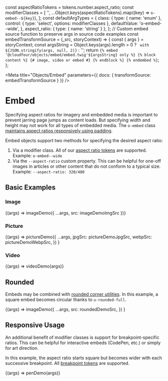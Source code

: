 const aspectRatioTokens = tokens.number.aspect_ratio;
const modifierClasses = [
  '',
  ...Object.keys(aspectRatioTokens).map((key) => `o-embed--${key}`),
];
const defaultArgTypes = {
  class: {
    type: { name: 'enum' },
    control: { type: 'select', options: modifierClasses },
    defaultValue: 'o-embed--wide',
  },
  aspect_ratio: { type: { name: 'string' } },
};
// Custom embed source function to preserve args in source code examples
const embedTransformSource = (_src, storyContext) => {
  const { args } = storyContext;
  const argsString =
    Object.keys(args).length > 0
      ? ` with ${JSON.stringify(args, null, 2)}`
      : '';
  return `{% embed '@cloudfour/objects/embed/embed.twig'${argsString} only %}
  {% block content %}
    {# image, video or embed #}
  {% endblock %}
{% endembed %}`;
};

<Meta
  title="Objects/Embed"
  parameters={{ docs: { transformSource: embedTransformSource } }}
/>

# Embed

Specifying aspect ratios for imagery and embedded media is important to prevent jarring page jumps as content loads. But specifying width and height may not work for all types of embedded media. The `o-embed` class [maintains aspect ratios responsively using padding](https://css-tricks.com/aspect-ratio-boxes/).

Embed objects support two methods for specifying the desired aspect ratio:

1. Via a modifier class. All of our [aspect ratio tokens](/docs/design-tokens-aspect-ratio--page) are supported. Example: `o-embed--wide`
1. Via the `--aspect-ratio` custom property. This can be helpful for one-off images in articles or other content that do not conform to a typical size. Example: `--aspect-ratio: 320/480`

## Basic Examples

### Image

<Canvas>
  <Story name="Image" argTypes={defaultArgTypes}>
    {(args) => imageDemo({ ...args, src: imageDemoImgSrc })}
  </Story>
</Canvas>

### Picture

<Canvas>
  <Story name="Picture" argTypes={defaultArgTypes}>
    {(args) =>
      pictureDemo({
        ...args,
        jpgSrc: pictureDemoJpgSrc,
        webpSrc: pictureDemoWebpSrc,
      })
    }
  </Story>
</Canvas>

### Video

<Canvas>
  <Story name="Video" argTypes={defaultArgTypes}>
    {(args) => videoDemo(args)}
  </Story>
</Canvas>

## Rounded

Embeds may be combined with [rounded corner utilities](/docs/utilities-rounded-corners--sizes). In this example, a square embed becomes circular thanks to `u-rounded-full`.

<Canvas>
  <Story
    name="Rounded"
    args={{
      class: 'u-rounded-full',
      style: 'max-width: 10em',
    }}
  >
    {(args) =>
      imageDemo({
        ...args,
        src: roundedDemoSrc,
      })
    }
  </Story>
</Canvas>

## Responsive Usage

An additional benefit of modifier classes is support for breakpoint-specific ratios. This can be helpful for interactive embeds (CodePen, etc.) or simply for art direction.

In this example, the aspect ratio starts square but becomes wider with each successive breakpoint. All [breakpoint tokens](/docs/design-tokens-breakpoint--page) are supported.

<Canvas>
  <Story
    name="Responsive"
    argTypes={{
      class: {
        type: { name: 'string' },
        defaultValue: 'o-embed--full@s o-embed--wide@m o-embed--cinema@l',
      },
      aspect_ratio: defaultArgTypes.aspect_ratio,
    }}
  >
    {(args) => penDemo(args)}
  </Story>
</Canvas>
